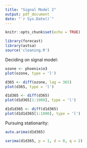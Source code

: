 ```yaml
---
title: "Signal Model 2"
output: pdf_document
date: "`r Sys.Date()`"
---
```


```r
knitr::opts_chunk$set(echo = TRUE)
```

```r
library(forecast)
library(astsa)
source('cleaning.R')
```

Deciding on signal model:

```r
ozone <- phoenix$o3
plot(ozone, type = 'l')

d365 <- diff(ozone, lag = 365)
plot(d365, type = 'l')

d1d365 <- diff(d365)
plot(d1d365[1:1000], type = 'l')

d1d1d365 <- diff(d1d365)
plot(d1d1d365[1:1000], type = 'l')
```

Pursuing stationarity:

```r
auto.arima(d1d365)

sarima(d1d365, p = 1, d = 0, q = 2)

```












